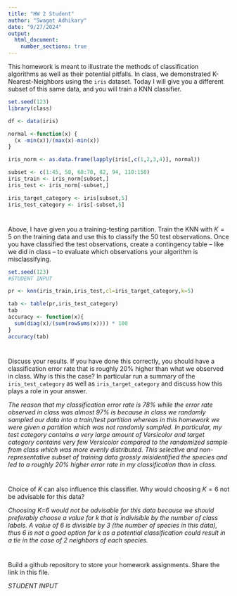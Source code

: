 ```yaml
---
title: "HW 2 Student"
author: "Swagat Adhikary"
date: "9/27/2024"
output: 
  html_document:
    number_sections: true
---
```


This homework is meant to illustrate the methods of classification algorithms as well as their potential pitfalls.  In class, we demonstrated K-Nearest-Neighbors using the `iris` dataset.  Today I will give you a different subset of this same data, and you will train a KNN classifier.  

```r
set.seed(123)
library(class)

df <- data(iris) 

normal <-function(x) {
  (x -min(x))/(max(x)-min(x))   
}

iris_norm <- as.data.frame(lapply(iris[,c(1,2,3,4)], normal))

subset <- c(1:45, 58, 60:70, 82, 94, 110:150)
iris_train <- iris_norm[subset,] 
iris_test <- iris_norm[-subset,] 

iris_target_category <- iris[subset,5]
iris_test_category <- iris[-subset,5]


```

#
Above, I have given you a training-testing partition.  Train the KNN with $K = 5$ on the training data and use this to classify the 50 test observations.  Once you have classified the test observations, create a contingency table -- like we did in class -- to evaluate which observations your algorithm is misclassifying.   

```r
set.seed(123)
#STUDENT INPUT

pr <- knn(iris_train,iris_test,cl=iris_target_category,k=5)

tab <- table(pr,iris_test_category)
tab
accuracy <- function(x){
  sum(diag(x)/(sum(rowSums(x)))) * 100
}
accuracy(tab)


```

#

Discuss your results.  If you have done this correctly, you should have a classification error rate that is roughly 20% higher than what we observed in class.  Why is this the case? In particular run a summary of the `iris_test_category` as well as `iris_target_category` and discuss how this plays a role in your answer.  

*The reason that my classification error rate is 78% while the error rate observed in class was almost 97% is because in class we randomly sampled our data into a train/test partition whereas in this homework we were given a partition which was not randomly sampled. In particular, my test category contains a very large amount of Versicolor and target category contains very few Versicolor compared to the randomized sample from class which was more evenly distributed. This selective and non-representative subset of training data grossly misidentified the species and led to a roughly 20% higher error rate in my classification than in class.* 


#

Choice of $K$ can also influence this classifier.  Why would choosing $K = 6$ not be advisable for this data? 

*Choosing K=6 would not be advisable for this data because we should preferably choose a value for k that is indivisible by the number of class labels. A value of 6 is divisible by 3 (the number of species in this data), thus 6 is not a good option for k as a potential classification could result in a tie in the case of 2 neighbors of each species.*

#

Build a github repository to store your homework assignments.  Share the link in this file.  

*STUDENT INPUT*

